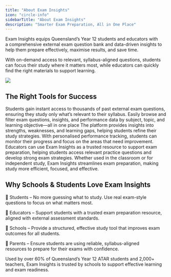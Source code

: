 ```yaml
---
title: "About Exam Insights"
icon: "circle-info"
sidebarTitle: "About Exam Insights"
description: "Smarter Exam Preparation, All in One Place"
---
```


Exam Insights equips Queensland’s Year 12 students and educators with a comprehensive external exam question bank and data-driven insights to help them prepare effectively, maximise results, and save time.

With on-demand access to relevant, syllabus-aligned questions, students can focus their study where it matters most, while educators can quickly find the right materials to support learning.

![](/images/exam-preparation-challenges.webp)



## The Right Tools for Success

<Card title="Practice with real exam questions" icon="question">
  Students gain instant access to thousands of past external exam questions, ensuring they study only what’s relevant to their syllabus. Easily browse and filter exam questions, insights, and performance data by subject, topic, and learning objective—all in one place
</Card>

<Card title="Track progress and improve faster" icon="chart-simple">
  The platform provides insights into strengths, weaknesses, and learning gaps, helping students refine their study strategies. With personalised performance tracking, students can monitor their progress and focus on the areas that need improvement.
</Card>

<Card title="Make teaching easier for educators" icon="person-chalkboard">
  Educators can use Exam Insights as a trusted resource to support exam preparation, helping students access relevant practice questions and develop strong exam strategies.
</Card>

<Card title="Built for schools and individuals" icon="school">
  Whether used in the classroom or for independent study, Exam Insights streamlines exam preparation, making study more efficient, focused, and effective.
</Card>



## Why Schools & Students Love Exam Insights

📌 Students – No more guessing what to study. Use real exam-style questions to focus on what matters most.

📌 Educators – Support students with a trusted exam preparation resource, aligned with external assessment standards.

📌 Schools – Provide a structured, effective study tool that improves exam outcomes for all students.

📌 Parents – Ensure students are using reliable, syllabus-aligned resources to prepare for their exams with confidence.

Used by over 60% of Queensland’s Year 12 ATAR students and 2,000+ teachers, Exam Insights is trusted by schools to support effective learning and exam readiness.
